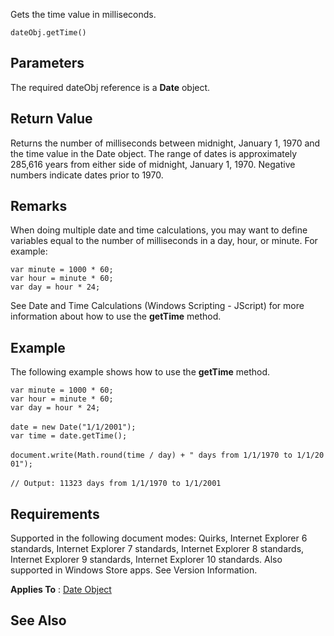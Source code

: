 Gets the time value in milliseconds.

 dateObj.getTime()

==Parameters==
The required dateObj reference is a '''Date''' object.


==Return Value==
Returns the number of milliseconds between midnight, January 1, 1970 and the time value in the Date object. The range of dates is approximately 285,616 years from either side of midnight, January 1, 1970. Negative numbers indicate dates prior to 1970.


==Remarks==
When doing multiple date and time calculations, you may want to define variables equal to the number of milliseconds in a day, hour, or minute. For example:

 var minute = 1000 * 60;
 var hour = minute * 60;
 var day = hour * 24;
See Date and Time Calculations (Windows Scripting - JScript) for more information about how to use the '''getTime''' method.


==Example==
The following example shows how to use the '''getTime''' method.

 var minute = 1000 * 60;
 var hour = minute * 60;
 var day = hour * 24;
 
 date = new Date("1/1/2001");
 var time = date.getTime();
 
 document.write(Math.round(time / day) + " days from 1/1/1970 to 1/1/2001");
 
 // Output: 11323 days from 1/1/1970 to 1/1/2001

==Requirements==
Supported in the following document modes: Quirks, Internet Explorer 6 standards, Internet Explorer 7 standards, Internet Explorer 8 standards, Internet Explorer 9 standards, Internet Explorer 10 standards. Also supported in Windows Store apps. See Version Information.

'''Applies To''' : [[Date|Date Object]]


==See Also==

              
